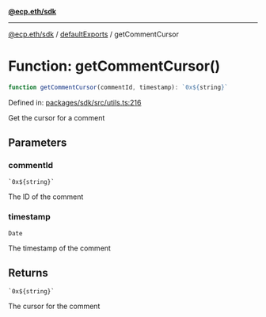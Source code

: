 [**@ecp.eth/sdk**](/sdk-reference/index.mdx)

***

[@ecp.eth/sdk](/sdk-reference/index.mdx) / [defaultExports](/sdk-reference/defaultExports/index.mdx) / getCommentCursor

# Function: getCommentCursor()

```ts
function getCommentCursor(commentId, timestamp): `0x${string}`
```

Defined in: [packages/sdk/src/utils.ts:216](https://github.com/ecp-eth/comments-monorepo/blob/main/packages/sdk/src/utils.ts#L216)

Get the cursor for a comment

## Parameters

### commentId

`` `0x${string}` ``

The ID of the comment

### timestamp

`Date`

The timestamp of the comment

## Returns

`` `0x${string}` ``

The cursor for the comment
